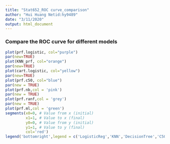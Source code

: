 ```yaml
---
title: "Stat652_ROC curve_comparison"
author: "Hui Huang Netid:hy9489"
date: "3/11/2020"
output: html_document
---
```


### Compare the ROC curve for different models
```r
plot(prf.logistic, col="purple")
par(new=TRUE)
plot(KNN_prf, col="orange")
par(new=TRUE)
plot(cart.logistic, col="yellow")
par(new=TRUE)
plot(prf.c50, col="blue")
par(new = TRUE)
plot(prf.nb,col = 'pink')
par(new = TRUE)
plot(prf.ranf,col = 'grey')
par(new = TRUE)
plot(prf.ml,col = 'green')
segments(x0=0, # Value from x (initial)
         x1=1, # Value to x (final)
         y0=0, # Value from y (initial)
         y1=1, # Value to y (final)
         col='red')
legend('bottomright',legend = c('LogisticReg','KNN','DecisionTree','C50','NaiveBayes','RandomForest','Mlregression'),lwd = c(2.5,2.5,2.5,2.5,2.5,2.5,2.5),col = c('purple','orange','yellow','blue','pink','grey','green'))

```

